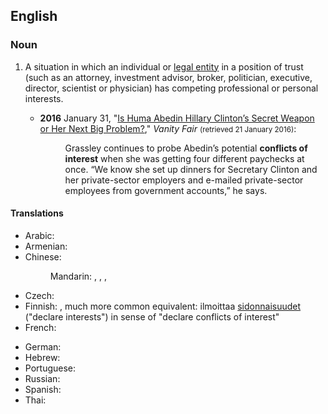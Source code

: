 ==English==
{{wikipedia}}

===Noun===
{{en-noun|conflicts of interest}}

# {{lb|en|legal}} A situation in which an individual or [[legal entity]] in a position of trust (such as an attorney, investment advisor, broker, politician, executive, director, scientist or physician) has competing professional or personal interests.
#* '''2016''' January 31, "[http://www.vanityfair.com/news/2016/01/huma-abedin-hillary-clinton-adviser Is Huma Abedin Hillary Clinton’s Secret Weapon or Her Next Big Problem?]," ''Vanity Fair'' <small>(retrieved 21 January 2016)</small>:
#*: Grassley continues to probe Abedin’s potential '''conflicts of interest''' when she was getting four different paychecks at once. “We know she set up dinners for Secretary Clinton and her private-sector employers and e-mailed private-sector employees from government accounts,” he says.

====Translations====
{{trans-top|conflicting interests in position of trust}}
* Arabic: {{t|ar|صراع مصالح|m}}
* Armenian: {{t|hy|շահերի բախում|sc=Armn}}
* Chinese:
*: Mandarin: {{t|cmn|利益衝突}}, {{t|cmn|利益冲突|tr=lìyì chōngtū}}, {{t+|cmn|利害衝突}}, {{t+|cmn|利害冲突|tr=lìhài chōngtū}}
* Czech: {{t|cs|střet zájmů|m}}
* Finnish: {{t+|fi|eturistiriita}}, much more common equivalent: ilmoittaa [[sidonnaisuus|sidonnaisuudet]] ("declare interests") in sense of "declare conflicts of interest"
* French: {{t+|fr|conflit d'intérêts}}
{{trans-mid}}
* German: {{t+|de|Interessenkonflikt|m}}
* Hebrew: {{t|he|ניגוד אינטרסים}}
* Portuguese: {{t|pt|conflito de interesses|m}}
* Russian: {{t+|ru|конфли́кт интересов}}
* Spanish: {{t|es|conflicto de intereses|m}}
* Thai: {{t|th|การขัดกันแห่งผลประโยชน์}}
{{trans-bottom}}
